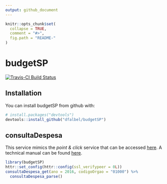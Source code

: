 ```yaml
---
output: github_document
---
```


<!-- README.md is generated from README.Rmd. Please edit that file -->

```r
knitr::opts_chunk$set(
  collapse = TRUE,
  comment = "#>",
  fig.path = "README-"
)
```

# budgetSP

[![Travis-CI Build Status](https://travis-ci.org/dfalbel/budgetSP.svg?branch=master)](https://travis-ci.org/dfalbel/budgetSP)

## Installation

You can install budgetSP from github with:

```R
# install.packages("devtools")
devtools::install_github("dfalbel/budgetSP")
```

## consultaDespesa

This service mimics the *point & click* service that can be accessed [here](https://www.fazenda.sp.gov.br/SigeoLei131/Paginas/FlexConsDespesa.aspx).
A technical manual can be found [here](https://github.com/dfalbel/budgetSP/blob/master/inst/WebserviceTransparenciaManual.pdf).


```r
library(budgetSP)
httr::set_config(httr::config(ssl_verifypeer = 0L))
consultaDespesa_get(ano = 2016, codigoOrgao = "01000") %>%
  consultaDespesa_parse()
```

